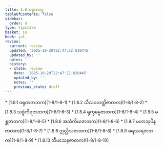 ```yaml
---
title: 1.8 ဝရုဏဝဂ္ဂ
tableOfContents: false
sidebar:
  order: 8
type: tipitaka
basket: su
book: ja1
review:
  current: review
  updated: '2025-10-20T22:47:22.810445'
  updated_by: ''
  notes: ''
  history:
  - state: review
    date: '2025-10-20T22:47:22.810445'
    updated_by: ''
    notes: ''
    previous_state: draft
---
```



<DynamicBreadcrumb />


<ReviewStatus review={frontmatter.review} showDetails={true} />

<HypothesisAnnotation frontmatter={frontmatter} />



<TableOfContents book="ja1" section="1.8">
* [1.8.1 ဝရုဏဇာတက](1-8/1-8-1)
* [1.8.2 သီလဝဟတ္ထိဇာတက](1-8/1-8-2)
* [1.8.3 သစ္စံကိရဇာတက](1-8/1-8-3)
* [1.8.4 ရုက္ခဓမ္မဇာတက](1-8/1-8-4)
* [1.8.5 မစ္ဆဇာတက](1-8/1-8-5)
* [1.8.6 အသံကိယဇာတက](1-8/1-8-6)
* [1.8.7 မဟာသုပိနဇာတက](1-8/1-8-7)
* [1.8.8 ဣလ္လိသဇာတက](1-8/1-8-8)
* [1.8.9 ခရဿရဇာတက](1-8/1-8-9)
* [1.8.10 ဘီမသေနဇာတက](1-8/1-8-10)
</TableOfContents>